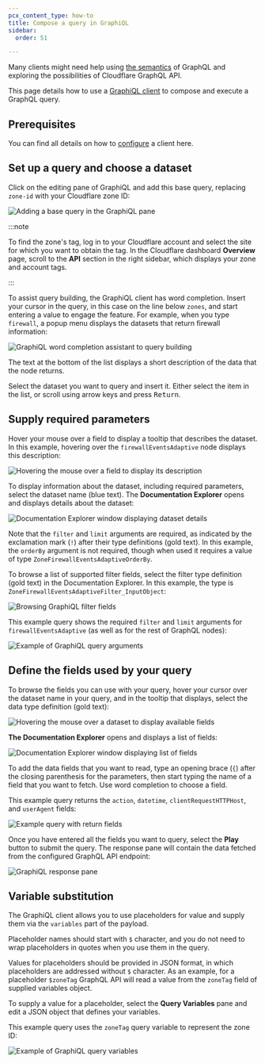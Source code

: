 ```yaml
---
pcx_content_type: how-to
title: Compose a query in GraphiQL
sidebar:
  order: 51

---
```


Many clients might need help using [the semantics][1] of GraphQL and exploring
the possibilities of Cloudflare GraphQL API.

This page details how to use a [GraphiQL client][2] to compose and execute a
GraphQL query.

## Prerequisites

You can find all details on how to [configure][3] a client here.

## Set up a query and choose a dataset

Click on the editing pane of GraphiQL and add this base query, replacing
`zone-id` with your Cloudflare zone ID:

![Adding a base query in the GraphiQL pane][4]

:::note


To find the zone's tag, log in to your Cloudflare account and select the site for
which you want to obtain the tag. In the Cloudflare dashboard **Overview** page,
scroll to the **API** section in the right sidebar, which displays your zone and
account tags.


:::

To assist query building, the GraphiQL client has word completion. Insert your
cursor in the query, in this case on the line below `zones`, and start entering
a value to engage the feature. For example, when you type `firewall`, a popup
menu displays the datasets that return firewall information:

![GraphiQL word completion assistant to query building][5]

The text at the bottom of the list displays a short description of the data that
the node returns.

Select the dataset you want to query and insert it. Either select the item in the
list, or scroll using arrow keys and press <kbd>Return</kbd>.

## Supply required parameters

Hover your mouse over a field to display a tooltip that describes the dataset.
In this example, hovering over the `firewallEventsAdaptive` node displays this
description:

![Hovering the mouse over a field to display its description][6]

To display information about the dataset, including required parameters, select
the dataset name (blue text). The **Documentation Explorer** opens and displays
details about the dataset:

![Documentation Explorer window displaying dataset details][7]

Note that the `filter` and `limit` arguments are required, as indicated by the
exclamation mark (`!`) after their type definitions (gold text). In this
example, the `orderBy` argument is not required, though when used it requires a
value of type `ZoneFirewallEventsAdaptiveOrderBy`.

To browse a list of supported filter fields, select the filter type definition
(gold text) in the Documentation Explorer. In this example, the type is
`ZoneFirewallEventsAdaptiveFilter_InputObject`:

![Browsing GraphiQL filter fields][8]

This example query shows the required `filter` and `limit` arguments for
`firewallEventsAdaptive` (as well as for the rest of GraphQL nodes):

![Example of GraphiQL query arguments][9]

## Define the fields used by your query

To browse the fields you can use with your query, hover your cursor over the
dataset name in your query, and in the tooltip that displays, select the data
type definition (gold text):

![Hovering the mouse over a dataset to display available fields][10]

**The Documentation Explorer** opens and displays a list of fields:

![Documentation Explorer window displaying list of fields][11]

To add the data fields that you want to read, type an opening brace (`{`) after
the closing parenthesis for the parameters, then start typing the name of a
field that you want to fetch. Use word completion to choose a field.

This example query returns the `action`, `datetime`, `clientRequestHTTPHost`,
and `userAgent` fields:

![Example query with return fields][12]

Once you have entered all the fields you want to query, select the **Play**
button to submit the query. The response pane will contain the data fetched from
the configured GraphQL API endpoint:

![GraphiQL response pane][13]

## Variable substitution

The GraphiQL client allows you to use placeholders for value and supply them via
the `variables` part of the payload.

Placeholder names should start with `$` character, and you do not need to wrap
placeholders in quotes when you use them in the query.

Values for placeholders should be provided in JSON format, in which placeholders
are addressed without `$` character. As an example, for a placeholder `$zoneTag`
GraphQL API will read a value from the `zoneTag` field of supplied variables
object.

To supply a value for a placeholder, select the **Query Variables** pane and edit
a JSON object that defines your variables.

This example query uses the `zoneTag` query variable to represent the zone ID:

![Example of GraphiQL query variables][14]

[1]: /analytics/graphql-api/getting-started/querying-basics/

[2]: https://github.com/graphql/graphiql/tree/main/packages/graphiql#readme

[3]: /analytics/graphql-api/getting-started/authentication/graphql-client-headers/

[4]: ~/assets/images/analytics/graphiql-base-query.png

[5]: ~/assets/images/analytics/graphiql-word-completion.png

[6]: ~/assets/images/analytics/graphiql-set-up-base-query.png

[7]: ~/assets/images/analytics/graphiql-parameters.png

[8]: ~/assets/images/analytics/graphiql-filter-fields.png

[9]: ~/assets/images/analytics/graphiql-filter-values.png

[10]: ~/assets/images/analytics/graphiql-set-up-base-query.png

[11]: ~/assets/images/analytics/graphiql-return-fields.png

[12]: ~/assets/images/analytics/graphiql-query-return-field-values.png

[13]: ~/assets/images/analytics/create-query-fw-data-set-play.png

[14]: ~/assets/images/analytics/graphiql-query-variables.png
